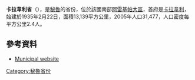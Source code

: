 '''卡拉韋利省'''（{{lang-es|Provincia de Caravelí}}），是[[秘魯|秘魯]]的省份，位於該國南部[[阿雷基帕大區|阿雷基帕大區]]，首府是[[卡拉韋利|卡拉韋利]]，始建於1935年2月22日，面積13,139平方公里，2005年人口31,477，人口密度每平方公里2.4人。

==參考資料==
* {{es icon}} [http://www.municaraveli.gob.pe Municipal website] {{Wayback|url=http://www.municaraveli.gob.pe/ |date=20201130011809 }}

{{coord|15.772764|S|73.365775|W|type:adm2nd_source:itwiki|display=title}}

{{Peru-geo-stub}}
{{秘魯省份|state=collapsed}}
[[Category:秘魯省份|Category:秘魯省份]]